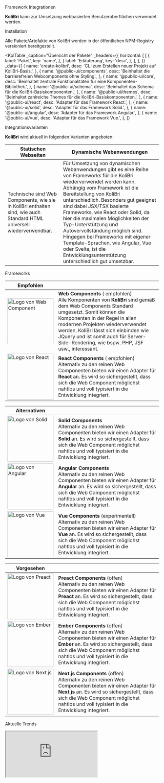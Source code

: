 
<Meta title="Framework Integrationen" />

<kol-heading>Framework Integrationen</kol-heading>

<kol-alert _type="success">
	<b>KoliBri</b> kann zur Umsetzung webbasierten Benutzeroberflächen verwendet werden.
</kol-alert>

<kol-heading _level="2">Installation</kol-heading>

Alle Pakete/Artefakte von KoliBri werden in der öffentlichen <kol-link _href="https://www.npmjs.com/search?q=%40public-ui" _target="npmjs">NPM-Registry</kol-link> versioniert bereitgestellt.

<KolTable
	_caption="Übersicht der Pakete"
	_headers={{
		horizontal: [
			[
				{
					label: 'Paket',
					key: 'name',
				},
				{
					label: 'Erläuterung',
					key: 'desc',
				},
			],
		],
	}}
	_data={[
		{
			name: 'create-kolibri',
			desc: 'CLI zum Erstellen neuer Projekt auf KoliBri-Basis.',
		},
		{
			name: '@public-ui/components',
			desc: 'Beinhaltet die barrierefreien Webcomponents ohne Styling.',
		},
		{
			name: '@public-ui/core',
			desc: 'Beinhaltet zentrale Funktionalitäten für eine Komponenten-Bibliothek.',
		},
		{
			name: '@public-ui/schema',
			desc: 'Beinhaltet das Schema für die KoliBri-Basiskomponenten.',
		},
		{
			name: '@public-ui/themes',
			desc: 'Beinhaltet zahlreiche Themes für die KoliBri-Basiskomponenten.',
		},
		{
			name: '@public-ui/react',
			desc: 'Adapter für das Framework React.',
		},
		{
			name: '@public-ui/solid',
			desc: 'Adapter für das Framework Solid.',
		},
		{
			name: '@public-ui/angular',
			desc: 'Adapter für das Framework Angular.',
		},
		{
			name: '@public-ui/vue',
			desc: 'Adapter für das Framework Vue.',
		},
	]}
></KolTable>

<kol-heading _level="2">Integrationsvarianten</kol-heading>

<b>KoliBri</b> wird aktuell in folgenden Varianten angeboten:

| Statischen Webseiten                                                                                                   | Dynamische Webanwendungen                                                                                                                                                                                                                                                                                                                                                                                                                                                                                                                         |
| ---------------------------------------------------------------------------------------------------------------------- | ------------------------------------------------------------------------------------------------------------------------------------------------------------------------------------------------------------------------------------------------------------------------------------------------------------------------------------------------------------------------------------------------------------------------------------------------------------------------------------------------------------------------------------------------- |
| Technische sind Web Components, wie sie in KoliBri enthalten sind, wie auch Standard HTML universell wiederverwendbar. | Für Umsetzung von dynamischen Webanwendungen gibt es eine Reihe von Frameworks für die KoliBri wiederverwendet werden kann. Abhängig vom Framework ist die Bereitstellung von KoliBri unterschiedlich. Besonders gut geeignet sind dabei JSX/TSX basierte Frameworks, wie React oder Solid, da hier die maximalen Möglichkeiten der Typ-Unterstützung und Autovervollständung möglich sind. Hingegen bei Frameworks mit eigener Template-Sprachen, wie Angular, Vue oder Svelte, ist die Entwicklungsunterstützung unterschiedlich gut umsetzbar. |

<kol-heading _level="3">Frameworks</kol-heading>

| Empfohlen                                                                |                                                                                                                                                                                                                                                                                                                                                                                                                                           |
| ------------------------------------------------------------------------ | ----------------------------------------------------------------------------------------------------------------------------------------------------------------------------------------------------------------------------------------------------------------------------------------------------------------------------------------------------------------------------------------------------------------------------------------- |
| <img src={AssetWebComponent} width="150" alt="Logo von Web Component" /> | <b>Web Components</b> (<kol-icon _aira-label="" _icon="icofont-star"/> empfohlen)<br/>Alle Komponenten von <b>KoliBri</b> sind gemäß dem Web Components Standard umgesetzt. Somit können die Komponenten in der Regel in allen modernen Projekten wiederverwendet werden. <kol-alert _type="info">KoliBri lässt sich einbinden wie JQuery und ist somit auch für Server-Side-Rendering, wie bspw. PHP, JSF usw., interessant.</kol-alert> |
| <img src={AssetReact} width="150" alt="Logo von React" />                | <b>React Components</b> (<kol-icon _aira-label="" _icon="icofont-star"/> empfohlen)<br/>Alternativ zu den reinen Web Componenten bieten wir einen Adapter für **React** an. Es wird so sichergestellt, dass sich die Web Component möglichst nahtlos und voll typisiert in die Entwicklung integriert.                                                                                                                                    |

| Alternativen                                                  |                                                                                                                                                                                                                                                        |
| ------------------------------------------------------------- | ------------------------------------------------------------------------------------------------------------------------------------------------------------------------------------------------------------------------------------------------------ |
| <img src={AssetSolid} width="150" alt="Logo von Solid" />     | <b>Solid Components</b><br/>Alternativ zu den reinen Web Componenten bieten wir einen Adapter für **Solid** an. Es wird so sichergestellt, dass sich die Web Component möglichst nahtlos und voll typisiert in die Entwicklung integriert.             |
| <img src={AssetAngular} width="150" alt="Logo von Angular" /> | <b>Angular Components</b><br/>Alternativ zu den reinen Web Componenten bieten wir einen Adapter für **Angular** an. Es wird so sichergestellt, dass sich die Web Component möglichst nahtlos und voll typisiert in die Entwicklung integriert.         |
| <img src={AssetVue} width="150" alt="Logo von Vue" />         | <b>Vue Components</b> (experimentell)<br/>Alternativ zu den reinen Web Componenten bieten wir einen Adapter für **Vue** an. Es wird so sichergestellt, dass sich die Web Component möglichst nahtlos und voll typisiert in die Entwicklung integriert. |

| Vorgesehen                                                   |                                                                                                                                                                                                                                                        |
| ------------------------------------------------------------ | ------------------------------------------------------------------------------------------------------------------------------------------------------------------------------------------------------------------------------------------------------ |
| <img src={AssetPreact} width="150" alt="Logo von Preact" />  | <b>Preact Components</b> (offen)<br/>Alternativ zu den reinen Web Componenten bieten wir einen Adapter für **Preact** an. Es wird so sichergestellt, dass sich die Web Component möglichst nahtlos und voll typisiert in die Entwicklung integriert.   |
| <img src={AssetEmber} width="150" alt="Logo von Ember" />    | <b>Ember Components</b> (offen)<br/>Alternativ zu den reinen Web Componenten bieten wir einen Adapter für **Ember** an. Es wird so sichergestellt, dass sich die Web Component möglichst nahtlos und voll typisiert in die Entwicklung integriert.     |
| <img src={AssetNextjs} width="150" alt="Logo von Next.js" /> | <b>Next.js Components</b> (offen)<br/>Alternativ zu den reinen Web Componenten bieten wir einen Adapter für **Next.js** an. Es wird so sichergestellt, dass sich die Web Component möglichst nahtlos und voll typisiert in die Entwicklung integriert. |

<kol-heading _level="2">Aktuelle Trends</kol-heading>

<iframe
	src="https://npmtrends.com/@angular/core-vs-next-vs-preact-vs-react-vs-vue"
	style={{
		width: '100%',
		border: '0',
		height: '800px',
	}}
></iframe>
